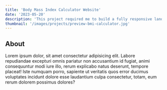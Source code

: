 ```yaml
---
title: 'Body Mass Index Calculator Website'
date: '2023-05-20'
description: 'This project required me to build a fully responsive landing page to the designs provided. I used HTML5, along with CSS Grid and JavaScript for the areas that required interactivity, such as the testimonial slider.'
thumbnail: '/images/projects/preview-bmi-calculator.jpg'
---
```


## About 

Lorem ipsum dolor, sit amet consectetur adipisicing elit. Labore repudiandae excepturi omnis pariatur non accusantium id fugiat, animi consequuntur modi iure illo, rerum explicabo natus deserunt, tempore placeat! Iste numquam porro, sapiente ut veritatis quos error ducimus voluptates incidunt dolore esse laudantium culpa consectetur, totam, eum rerum dolorem possimus dolores?
